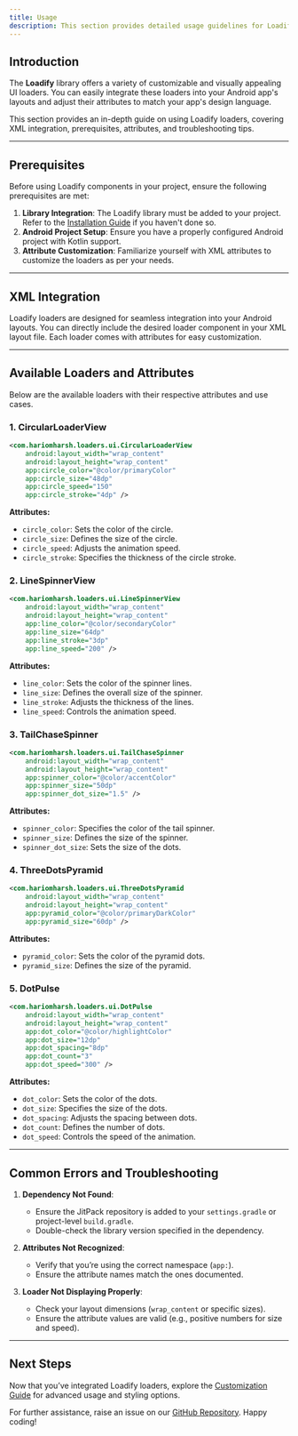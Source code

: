 ```yaml
---
title: Usage
description: This section provides detailed usage guidelines for Loadify components, including XML integration, attributes, prerequisites, and common errors.
---
```


## Introduction

The **Loadify** library offers a variety of customizable and visually appealing UI loaders. You can easily integrate these loaders into your Android app's layouts and adjust their attributes to match your app's design language.

This section provides an in-depth guide on using Loadify loaders, covering XML integration, prerequisites, attributes, and troubleshooting tips.

---

## Prerequisites

Before using Loadify components in your project, ensure the following prerequisites are met:

1. **Library Integration**: The Loadify library must be added to your project. Refer to the [Installation Guide](installation.md) if you haven't done so.
2. **Android Project Setup**: Ensure you have a properly configured Android project with Kotlin support.
3. **Attribute Customization**: Familiarize yourself with XML attributes to customize the loaders as per your needs.

---

## XML Integration

Loadify loaders are designed for seamless integration into your Android layouts. You can directly include the desired loader component in your XML layout file. Each loader comes with attributes for easy customization.

---

## Available Loaders and Attributes

Below are the available loaders with their respective attributes and use cases.

### 1. CircularLoaderView

```xml
<com.hariomharsh.loaders.ui.CircularLoaderView
    android:layout_width="wrap_content"
    android:layout_height="wrap_content"
    app:circle_color="@color/primaryColor"
    app:circle_size="48dp"
    app:circle_speed="150"
    app:circle_stroke="4dp" />
```

**Attributes:**

- `circle_color`: Sets the color of the circle.
- `circle_size`: Defines the size of the circle.
- `circle_speed`: Adjusts the animation speed.
- `circle_stroke`: Specifies the thickness of the circle stroke.

### 2. LineSpinnerView

```xml
<com.hariomharsh.loaders.ui.LineSpinnerView
    android:layout_width="wrap_content"
    android:layout_height="wrap_content"
    app:line_color="@color/secondaryColor"
    app:line_size="64dp"
    app:line_stroke="3dp"
    app:line_speed="200" />
```

**Attributes:**

- `line_color`: Sets the color of the spinner lines.
- `line_size`: Defines the overall size of the spinner.
- `line_stroke`: Adjusts the thickness of the lines.
- `line_speed`: Controls the animation speed.

### 3. TailChaseSpinner

```xml
<com.hariomharsh.loaders.ui.TailChaseSpinner
    android:layout_width="wrap_content"
    android:layout_height="wrap_content"
    app:spinner_color="@color/accentColor"
    app:spinner_size="50dp"
    app:spinner_dot_size="1.5" />
```

**Attributes:**

- `spinner_color`: Specifies the color of the tail spinner.
- `spinner_size`: Defines the size of the spinner.
- `spinner_dot_size`: Sets the size of the dots.

### 4. ThreeDotsPyramid

```xml
<com.hariomharsh.loaders.ui.ThreeDotsPyramid
    android:layout_width="wrap_content"
    android:layout_height="wrap_content"
    app:pyramid_color="@color/primaryDarkColor"
    app:pyramid_size="60dp" />
```

**Attributes:**

- `pyramid_color`: Sets the color of the pyramid dots.
- `pyramid_size`: Defines the size of the pyramid.

### 5. DotPulse

```xml
<com.hariomharsh.loaders.ui.DotPulse
    android:layout_width="wrap_content"
    android:layout_height="wrap_content"
    app:dot_color="@color/highlightColor"
    app:dot_size="12dp"
    app:dot_spacing="8dp"
    app:dot_count="3"
    app:dot_speed="300" />
```

**Attributes:**

- `dot_color`: Sets the color of the dots.
- `dot_size`: Specifies the size of the dots.
- `dot_spacing`: Adjusts the spacing between dots.
- `dot_count`: Defines the number of dots.
- `dot_speed`: Controls the speed of the animation.


---

## Common Errors and Troubleshooting

1. **Dependency Not Found**:
   - Ensure the JitPack repository is added to your `settings.gradle` or project-level `build.gradle`.
   - Double-check the library version specified in the dependency.

2. **Attributes Not Recognized**:
   - Verify that you’re using the correct namespace (`app:`).
   - Ensure the attribute names match the ones documented.

3. **Loader Not Displaying Properly**:
   - Check your layout dimensions (`wrap_content` or specific sizes).
   - Ensure the attribute values are valid (e.g., positive numbers for size and speed).

---

## Next Steps

Now that you’ve integrated Loadify loaders, explore the [Customization Guide](customization.md) for advanced usage and styling options.

For further assistance, raise an issue on our [GitHub Repository](https://github.com/Harry2876/EzyLoaders/issues). Happy coding!
